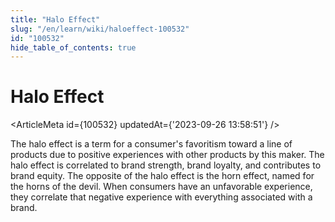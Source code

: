 ```yaml
---
title: "Halo Effect"
slug: "/en/learn/wiki/haloeffect-100532"
id: "100532"
hide_table_of_contents: true
---
```



# Halo Effect

<ArticleMeta id={100532} updatedAt={'2023-09-26 13:58:51'} />
<div className='border-solid border-b border-t-0 my-4 border-[var(--ifm-color-gray-300)]' />

The halo effect is a term for a consumer's favoritism toward a line of products due to positive experiences with other products by this maker. The halo effect is correlated to brand strength, brand loyalty, and contributes to brand equity. The opposite of the halo effect is the horn effect, named for the horns of the devil. When consumers have an unfavorable experience, they correlate that negative experience with everything associated with a brand.
